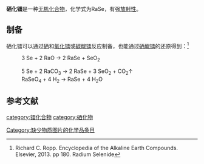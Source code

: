 {{chembox
| Verifiedfields = 
| Watchedfields = 
| verifiedrevid = 
| Name = 硒化镭
| NameEn = Radium selenide
|CustomizedImage=[[File:Ra2+.svg|File:Ra2+.svg]][[File:Se2-.svg|34px]]
| IUPACName = 
| OtherNames =
|Section1={{Chembox Identifiers
| CASNo_Ref = {{cascite|correct|CAS}}
| CASNo = 23320-14-1
| UNII_Ref = 
| UNII = 
| EINECS = 
| PubChem = 
| InChI = 
| SMILES = 
  }}
|Section3={{Chembox Properties
| Formula = RaSe
| MolarMass = 304.985
| Appearance = 固体
| Solubility = 水解<ref name=Richard />
| MeltingPt = 
| MeltingPt_notes = 
| Density = 
  }}
}}
'''硒化镭'''是一种[[无机化合物|无机化合物]]，化学式为RaSe，有强[[放射性|放射性]]。
==制备==
硒化镭可以通过[[硒|硒]]和[[氧化镭|氧化镭]]或[[碳酸镭|碳酸镭]]反应制备，也能通过[[硒酸镭|硒酸镭]]的还原得到：<ref name=Richard>Richard C. Ropp. Encyclopedia of the Alkaline Earth Compounds. Elsevier, 2013. pp 180. Radium Selenide</ref>
: 3 Se + 2 RaO → 2 RaSe + SeO<sub>2</sub>

: 5 Se + 2 RaCO<sub>3</sub> → 2 RaSe + 3 SeO<sub>2</sub> + CO<sub>2</sub>↑
: RaSeO<sub>4</sub> + 4 H<sub>2</sub> → RaSe + 4 H<sub>2</sub>O
==参考文献==
{{reflist}}

{{镭化合物}}
{{硒化物}}

[[category:镭化合物|category:镭化合物]]
[[category:硒化物|category:硒化物]]
[[Category:缺少物质图片的化学品条目|Category:缺少物质图片的化学品条目]]